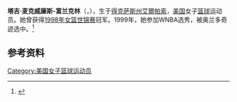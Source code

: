 '''塔吉·麦克威廉斯-富兰克林'''（{{lang-en|Taj McWilliams-Franklin}}，{{bd|1970年|10月20日|}}），生于[[得克萨斯州|得克萨斯州]][[艾爾帕索_(德克薩斯州)|艾爾帕索]]，[[美国|美国]]女子[[篮球|篮球]]运动员。她曾获得[[1998年女篮世锦赛|1998年女篮世锦赛]]冠军。1999年，她参加WNBA选秀，被奥兰多奇迹选中。<ref>{{Cite news|title=Committed to Family, Dedicated to Basketball (Published 2010)|url=https://www.nytimes.com/2010/08/10/sports/basketball/10motherhood.html|newspaper=The New York Times|date=2010-08-10|accessdate=2021-03-04|issn=0362-4331|language=en-US|first=Karen|last=Crouse|archive-date=2018-02-02|archive-url=https://web.archive.org/web/20180202232841/http://www.nytimes.com/2010/08/10/sports/basketball/10motherhood.html|dead-url=no}}</ref>

== 参考资料 ==
{{reflist}}

{{金·佩罗特体育道德风尚奖}}
{{1998年女篮世锦赛美国队阵容}}

{{Authority control}}
{{DEFAULTSORT:McWilliams-Franklin}}
[[Category:美国女子篮球运动员|Category:美国女子篮球运动员]]

{{美国人物小作品}}